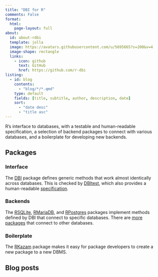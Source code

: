 ```yaml
---
title: "DBI for R"
comments: False
format:
  html:
    page-layout: full
about:
  id: about-rdbi
  template: jolla
  image: https://avatars.githubusercontent.com/u/5695665?s=200&v=4
  image-shape: rectangle
  links:
    - icon: github
      text: GitHub
      href: https://github.com/r-dbi
listing:
  - id: blog
    contents: 
      - "blog/*/*.qmd"
    type: default
    fields: [title, subtitle, author, description, date]
    sort: 
      - "date desc"
      - "title asc"
---
```


:::{#about-rdbi}
R's interface to databases, with a testable and human-readable specification, a selection of backend packages to connect with various databases, and a boilerplate for developing new backends.
:::


## Packages
:::::{.grid}
::::{.g-col-8 .g-col-md-4}
### Interface

The [DBI](https://dbi.r-dbi.org/) package defines generic methods that work almost identically across databases. 
This is checked by [DBItest](https://dbitest.r-dbi.org/), which also provides a human-readable [specification](https://cran.r-project.org/web/packages/DBI/vignettes/spec.html).


::::

::::{.g-col-8 .g-col-md-4}

### Backends

The [RSQLite](https://rsqlite.r-dbi.org/), [RMariaDB](https://rmariadb.r-dbi.org/), and [RPostgres](https://rpostgres.r-dbi.org/) packages implement methods defined by DBI that connect to specific databases.
There are [more packages](/backends) that connect to other databases.


::::


::::{.g-col-8 .g-col-md-4}

### Boilerplate

The [RKazam](https://rkazam.r-dbi.org/) package makes it easy for package developers to create a new package to a new DBMS.

::::
::::

## Blog posts

:::{#blog}
:::
